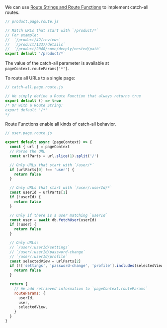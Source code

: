 
We can use [Route Strings and Route Functions](/route-strings-and-route-functions) to implement catch-all routes.

```js
// product.page.route.js

// Match URLs that start with `/product/*`
// For example:
//  `/product/42/reviews`
//  `/product/1337/details`
//  `/product/2048/some/deeply/nested/path`
export default '/product/*`
```

The value of the catch-all parameter is available at `pageContext.routeParams['*']`.

To route all URLs to a single page:

```js
// catch-all.page.route.js

// We simply define a Route Function that always returns true
export default () => true
/* Or with a Route String:
export default '/*'
*/
```

Route Functions enable all kinds of catch-all behavior.

```js
// user.page.route.js

export default async (pageContext) => {
  const { url } = pageContext
  // Parse the URL
  const urlParts = url.slice(1).split('/')

  // Only URLs that start with `/user/*`
  if (urlParts[0] !== 'user') {
    return false
  }

  // Only URLs that start with `/user/:userId/*`
  const userId = urlParts[1]
  if (!userId) {
    return false
  }

  // Only if there is a user matching `userId`
  const user = await db.fetchUser(userId)
  if (!user) {
    return false
  }

  // Only URLs:
  // `/user/:userId/settings`
  // `/user/:userId/password-change`
  // `/user/:userId/profile`
  const selectedView = urlParts[2]
  if (!['settings', 'password-change', 'profile'].includes(selectedView)) {
    return false
  }

  return {
    // We add retrieved information to `pageContext.routeParams`
    routeParams: {
      userId,
      user,
      selectedView,
    }
  }
}
```

